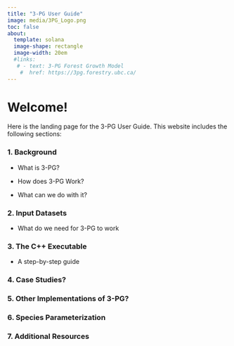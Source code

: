 ```yaml
---
title: "3-PG User Guide"
image: media/3PG_Logo.png
toc: false
about: 
  template: solana
  image-shape: rectangle
  image-width: 20em
  #links:
   # - text: 3-PG Forest Growth Model
    #  href: https://3pg.forestry.ubc.ca/
---
```


# Welcome!

Here is the landing page for the 3-PG User Guide. This website includes the following sections:

### 1. Background

-   What is 3-PG?

-   How does 3-PG Work?

-   What can we do with it?

### 2. Input Datasets

-   What do we need for 3-PG to work

### 3. The C++ Executable

-   A step-by-step guide

### 4. Case Studies?

### 5. Other Implementations of 3-PG?

### 6. Species Parameterization

### 7. Additional Resources
